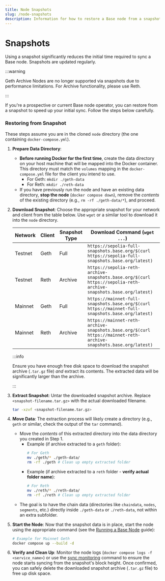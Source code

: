 ```yaml
---
title: Node Snapshots
slug: /node-snapshots
description: Information for how to restore a Base node from a snapshot
---
```


# Snapshots

Using a snapshot significantly reduces the initial time required to sync a Base node. Snapshots are updated regularly.

:::warning

Geth Archive Nodes are no longer supported via snapshots due to performance limitations. For Archive functionality, please use Reth.

:::

If you're a prospective or current Base node operator, you can restore from a snapshot to speed up your initial sync. Follow the steps below carefully.

### Restoring from Snapshot

These steps assume you are in the cloned `node` directory (the one containing `docker-compose.yml`).

1.  **Prepare Data Directory**:

    - **Before running Docker for the first time**, create the data directory on your host machine that will be mapped into the Docker container. This directory must match the `volumes` mapping in the `docker-compose.yml` file for the client you intend to use.
      - For Geth: `mkdir ./geth-data`
      - For Reth: `mkdir ./reth-data`
    - If you have previously run the node and have an existing data directory, **stop the node** (`docker compose down`), remove the _contents_ of the existing directory (e.g., `rm -rf ./geth-data/*`), and proceed.

2.  **Download Snapshot**: Choose the appropriate snapshot for your network and client from the table below. Use `wget` or a similar tool to download it into the `node` directory.

    | Network | Client | Snapshot Type | Download Command (`wget ...`)                                                                                    |
    | ------- | ------ | ------------- | ---------------------------------------------------------------------------------------------------------------- |
    | Testnet | Geth   | Full          | `https://sepolia-full-snapshots.base.org/$(curl https://sepolia-full-snapshots.base.org/latest)`                 |
    | Testnet | Reth   | Archive       | `https://sepolia-reth-archive-snapshots.base.org/$(curl https://sepolia-reth-archive-snapshots.base.org/latest)` |
    | Mainnet | Geth   | Full          | `https://mainnet-full-snapshots.base.org/$(curl https://mainnet-full-snapshots.base.org/latest)`                 |
    | Mainnet | Reth   | Archive       | `https://mainnet-reth-archive-snapshots.base.org/$(curl https://mainnet-reth-archive-snapshots.base.org/latest)` |

    :::info

    Ensure you have enough free disk space to download the snapshot archive (`.tar.gz` file) _and_ extract its contents. The extracted data will be significantly larger than the archive.

    :::

3.  **Extract Snapshot**: Untar the downloaded snapshot archive. Replace `<snapshot-filename.tar.gz>` with the actual downloaded filename.

    ```bash
    tar -xzvf <snapshot-filename.tar.gz>
    ```

4.  **Move Data**: The extraction process will likely create a directory (e.g., `geth` or similar, check the output of the `tar` command).

    - Move the _contents_ of this extracted directory into the data directory you created in Step 1.
      - Example (if archive extracted to a `geth` folder):
        ```bash
        # For Geth
        mv ./geth/* ./geth-data/
        rm -rf ./geth # Clean up empty extracted folder
        ```
      - Example (if archive extracted to a `reth` folder - **verify actual folder name**):
        ```bash
        # For Reth
        mv ./reth/* ./reth-data/
        rm -rf ./reth # Clean up empty extracted folder
        ```
    - The goal is to have the chain data (directories like `chaindata`, `nodes`, `segments`, etc.) directly inside `./geth-data` or `./reth-data`, not within an extra subfolder.

5.  **Start the Node**: Now that the snapshot data is in place, start the node using the appropriate command (see the [Running a Base Node](/chain/run-a-base-node#setting-up-and-running-the-node) guide):

    ```bash
    # Example for Mainnet Geth
    docker compose up --build -d
    ```

6.  **Verify and Clean Up**: Monitor the node logs (`docker compose logs -f <service_name>`) or use the [sync monitoring](/chain/run-a-base-node#monitoring-sync-progress) command to ensure the node starts syncing from the snapshot's block height. Once confirmed, you can safely delete the downloaded snapshot archive (`.tar.gz` file) to free up disk space.
